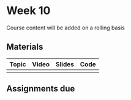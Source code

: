 # Week 10
Course content will be added on a rolling basis

## Materials

| Topic | Video | Slides| Code |
|----|----|----|----|
|   |   |   |   |    

## Assignments due